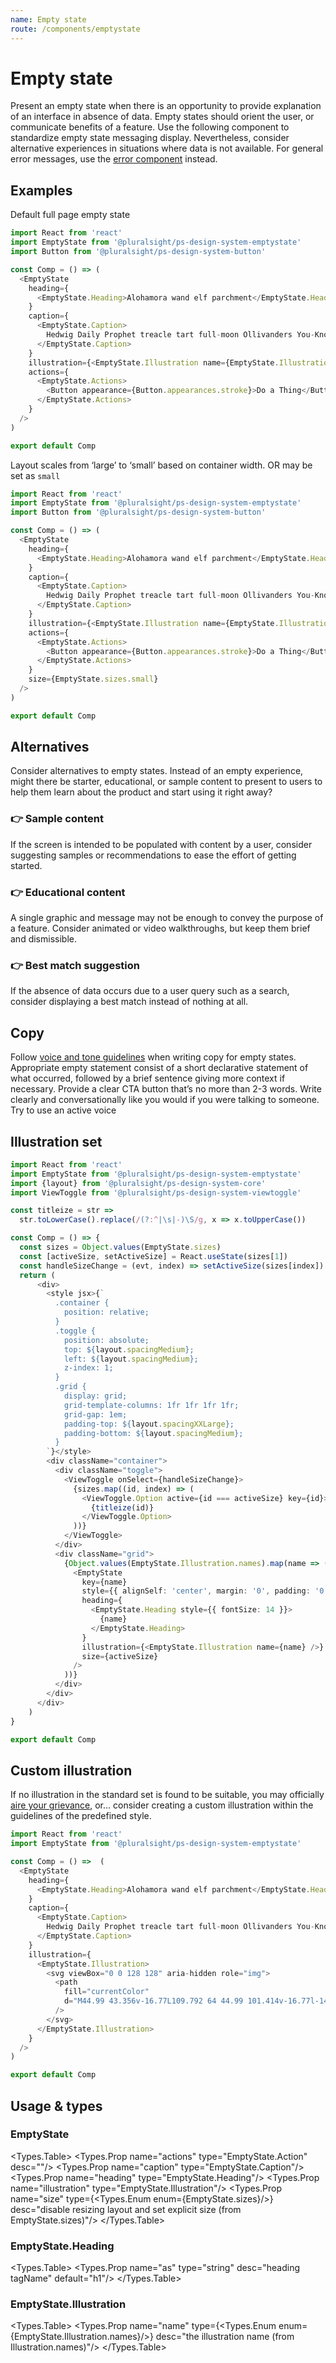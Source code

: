 ```yaml
---
name: Empty state
route: /components/emptystate
---
```


# Empty state

Present an empty state when there is an opportunity to provide explanation of an interface in absence of data. Empty states should orient the user, or communicate benefits of a feature. Use the following component to standardize empty state messaging display. Nevertheless, consider alternative experiences in situations where data is not available. For general error messages, use the [error component](./components/errors) instead.

## Examples

Default full page empty state

```typescript
import React from 'react'
import EmptyState from '@pluralsight/ps-design-system-emptystate'
import Button from '@pluralsight/ps-design-system-button'

const Comp = () => (
  <EmptyState
    heading={
      <EmptyState.Heading>Alohamora wand elf parchment</EmptyState.Heading>
    }
    caption={
      <EmptyState.Caption>
        Hedwig Daily Prophet treacle tart full-moon Ollivanders You-Know-Who cursed. Fawkes maze raw-steak Voldemort Goblin Wars snitch Forbidden forest grindylows wool socks.
      </EmptyState.Caption>
    }
    illustration={<EmptyState.Illustration name={EmptyState.Illustration.names.magnify} />}
    actions={
      <EmptyState.Actions>
        <Button appearance={Button.appearances.stroke}>Do a Thing</Button>
      </EmptyState.Actions>
    }
  />
)

export default Comp

```

Layout scales from ‘large’ to ‘small’ based on container width. OR may be set as `small`

```typescript
import React from 'react'
import EmptyState from '@pluralsight/ps-design-system-emptystate'
import Button from '@pluralsight/ps-design-system-button'

const Comp = () => (
  <EmptyState
    heading={
      <EmptyState.Heading>Alohamora wand elf parchment</EmptyState.Heading>
    }
    caption={
      <EmptyState.Caption>
        Hedwig Daily Prophet treacle tart full-moon Ollivanders You-Know-Who cursed. Fawkes maze raw-steak Voldemort Goblin Wars snitch Forbidden forest grindylows wool socks.
      </EmptyState.Caption>
    }
    illustration={<EmptyState.Illustration name={EmptyState.Illustration.names.magnify} />}
    actions={
      <EmptyState.Actions>
        <Button appearance={Button.appearances.stroke}>Do a Thing</Button>
      </EmptyState.Actions>
    }
    size={EmptyState.sizes.small}
  />
)

export default Comp

```

## Alternatives

Consider alternatives to empty states. Instead of an empty experience, might there be starter, educational, or sample content to present to users to help them learn about the product and start using it right away?

### 👉 Sample content

If the screen is intended to be populated with content by a user, consider suggesting samples or recommendations to ease the effort of getting started.

### 👉 Educational content

A single graphic and message may not be enough to convey the purpose of a feature. Consider animated or video walkthroughs, but keep them brief and dismissible.

### 👉 Best match suggestion

If the absence of data occurs due to a user query such as a search, consider displaying a best match instead of nothing at all.

## Copy

Follow [voice and tone guidelines](./patterns/voice-tone) when writing copy for empty states. Appropriate empty statement consist of a short declarative statement of what occurred, followed by a brief sentence giving more context if necessary. Provide a clear CTA button that’s no more than 2-3 words. Write clearly and conversationally like you would if you were talking to someone. Try to use an active voice

## Illustration set

```typescript
import React from 'react'
import EmptyState from '@pluralsight/ps-design-system-emptystate'
import {layout} from '@pluralsight/ps-design-system-core'
import ViewToggle from '@pluralsight/ps-design-system-viewtoggle'

const titleize = str =>
  str.toLowerCase().replace(/(?:^|\s|-)\S/g, x => x.toUpperCase())

const Comp = () => {
  const sizes = Object.values(EmptyState.sizes)
  const [activeSize, setActiveSize] = React.useState(sizes[1])
  const handleSizeChange = (evt, index) => setActiveSize(sizes[index])
  return (
      <div>
        <style jsx>{`
          .container {
            position: relative;
          }
          .toggle {
            position: absolute;
            top: ${layout.spacingMedium};
            left: ${layout.spacingMedium};
            z-index: 1;
          }
          .grid {
            display: grid;
            grid-template-columns: 1fr 1fr 1fr 1fr;
            grid-gap: 1em;
            padding-top: ${layout.spacingXXLarge};
            padding-bottom: ${layout.spacingMedium};
          }
        `}</style>
        <div className="container">
          <div className="toggle">
            <ViewToggle onSelect={handleSizeChange}>
              {sizes.map((id, index) => (
                <ViewToggle.Option active={id === activeSize} key={id}>
                  {titleize(id)}
                </ViewToggle.Option>
              ))}
            </ViewToggle>
          </div>
          <div className="grid">
            {Object.values(EmptyState.Illustration.names).map(name => (
              <EmptyState
                key={name}
                style={{ alignSelf: 'center', margin: '0', padding: '0' }}
                heading={
                  <EmptyState.Heading style={{ fontSize: 14 }}>
                    {name}
                  </EmptyState.Heading>
                }
                illustration={<EmptyState.Illustration name={name} />}
                size={activeSize}
              />
            ))}
          </div>
        </div>
      </div>
    )
}

export default Comp

```

## Custom illustration

If no illustration in the standard set is found to be suitable, you may officially [aire your grievance](https://github.com/pluralsight/design-system/issues/new), or... consider creating a custom illustration within the guidelines of the predefined style.

```typescript
import React from 'react'
import EmptyState from '@pluralsight/ps-design-system-emptystate'

const Comp = () =>  (
  <EmptyState
    heading={
      <EmptyState.Heading>Alohamora wand elf parchment</EmptyState.Heading>
    }
    caption={
      <EmptyState.Caption>
        Hedwig Daily Prophet treacle tart full-moon Ollivanders You-Know-Who cursed. Fawkes maze raw-steak Voldemort Goblin Wars snitch Forbidden forest grindylows wool socks.
      </EmptyState.Caption>
    }
    illustration={
      <EmptyState.Illustration>
        <svg viewBox="0 0 128 128" aria-hidden role="img">
          <path
            fill="currentColor"
            d="M44.99 43.356v-16.77L109.792 64 44.99 101.414v-16.77l-14.897 8.601v-58.49l14.897 8.601zm0 7.162l-8.695-5.02v37.003l8.695-5.02V50.518zm6.202 30.544v9.609L97.387 64 51.192 37.329v9.608l29.552 17.062-29.552 17.063zm0-7.162l17.147-9.901-17.147-9.9v19.8z"
          />
        </svg>
      </EmptyState.Illustration>
    }
  />
)

export default Comp

```

## Usage & types

<Usage install="npm install @pluralsight/ps-design-system-emptystate"
  import="import EmptyState from '@pluralsight/ps-design-system-emptystate'"
  packageName="emptystate"
  />

### EmptyState

<Types.Table>
  <Types.Prop name="actions" type="EmptyState.Action" desc=""/>
  <Types.Prop name="caption" type="EmptyState.Caption"/>
  <Types.Prop name="heading" type="EmptyState.Heading"/>
  <Types.Prop name="illustration" type="EmptyState.Illustration"/>
  <Types.Prop name="size" type={<Types.Enum enum={EmptyState.sizes}/>} desc="disable resizing layout and set explicit size (from EmptyState.sizes)"/>
</Types.Table>

### EmptyState.Heading

<Types.Table>
  <Types.Prop name="as" type="string" desc="heading tagName" default="h1"/>
</Types.Table>

### EmptyState.Illustration

<Types.Table>
  <Types.Prop name="name"  type={<Types.Enum enum={EmptyState.Illustration.names}/>} desc="the illustration name (from Illustration.names)"/>
</Types.Table>